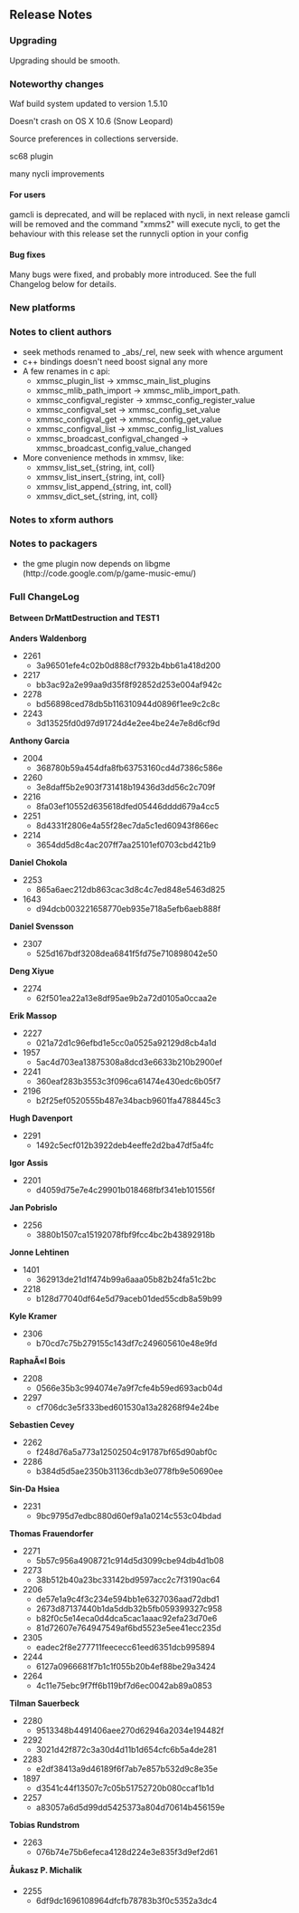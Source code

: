 == Release Notes ==

=== Upgrading ===

Upgrading should be smooth.

=== Noteworthy changes ===
Waf build system updated to version 1.5.10

Doesn't crash on OS X 10.6 (Snow Leopard)

Source preferences in collections serverside.

sc68 plugin

many nycli improvements



==== For users ====

gamcli is deprecated, and will be replaced with nycli, in next release gamcli will be removed and the command "xmms2" will execute nycli, to get the behaviour with this release set the runnycli option in your config

==== Bug fixes ====

Many bugs were fixed, and probably more introduced. See the full Changelog below for details.

=== New platforms ===


=== Notes to client authors ===
* seek methods renamed to _abs/_rel, new seek with whence argument
* c++ bindings doesn't need boost signal any more
* A few renames in c api:
** xmmsc_plugin_list -> xmmsc_main_list_plugins
** xmmsc_mlib_path_import -> xmmsc_mlib_import_path.
** xmmsc_configval_register -> xmmsc_config_register_value
** xmmsc_configval_set -> xmmsc_config_set_value
** xmmsc_configval_get -> xmmsc_config_get_value
** xmmsc_configval_list -> xmmsc_config_list_values
** xmmsc_broadcast_configval_changed -> xmmsc_broadcast_config_value_changed
* More convenience methods in xmmsv, like: 
** xmmsv_list_set_{string, int, coll}
** xmmsv_list_insert_{string, int, coll}
** xmmsv_list_append_{string, int, coll}
** xmmsv_dict_set_{string, int, coll}

=== Notes to xform authors ===

=== Notes to packagers ===
* the gme plugin now depends on libgme (http://code.google.com/p/game-music-emu/)

=== Full ChangeLog ===
==== Between DrMattDestruction and TEST1 ====
'''Anders Waldenborg'''
* <mantis>2261</mantis>
** <git norepo=1 repo='xmms2-devel.git'>3a96501efe4c02b0d888cf7932b4bb61a418d200</git>
* <mantis>2217</mantis>
** <git norepo=1 repo='xmms2-devel.git'>bb3ac92a2e99aa9d35f8f92852d253e004af942c</git>
* <mantis>2278</mantis>
** <git norepo=1 repo='xmms2-devel.git'>bd56898ced78db5b116310944d0896f1ee9c2c8c</git>
* <mantis>2243</mantis>
** <git norepo=1 repo='xmms2-devel.git'>3d13525fd0d97d91724d4e2ee4be24e7e8d6cf9d</git>
'''Anthony Garcia'''
* <mantis>2004</mantis>
** <git norepo=1 repo='xmms2-devel.git'>368780b59a454dfa8fb63753160cd4d7386c586e</git>
* <mantis>2260</mantis>
** <git norepo=1 repo='xmms2-devel.git'>3e8daff5b2e903f731418b19436d3dd56c2c709f</git>
* <mantis>2216</mantis>
** <git norepo=1 repo='xmms2-devel.git'>8fa03ef10552d635618dfed05446dddd679a4cc5</git>
* <mantis>2251</mantis>
** <git norepo=1 repo='xmms2-devel.git'>8d4331f2806e4a55f28ec7da5c1ed60943f866ec</git>
* <mantis>2214</mantis>
** <git norepo=1 repo='xmms2-devel.git'>3654dd5d8c4ac207ff7aa25101ef0703cbd421b9</git>
'''Daniel Chokola'''
* <mantis>2253</mantis>
** <git norepo=1 repo='xmms2-devel.git'>865a6aec212db863cac3d8c4c7ed848e5463d825</git>
* <mantis>1643</mantis>
** <git norepo=1 repo='xmms2-devel.git'>d94dcb003221658770eb935e718a5efb6aeb888f</git>
'''Daniel Svensson'''
* <mantis>2307</mantis>
** <git norepo=1 repo='xmms2-devel.git'>525d167bdf3208dea6841f5fd75e710898042e50</git>
'''Deng Xiyue'''
* <mantis>2274</mantis>
** <git norepo=1 repo='xmms2-devel.git'>62f501ea22a13e8df95ae9b2a72d0105a0ccaa2e</git>
'''Erik Massop'''
* <mantis>2227</mantis>
** <git norepo=1 repo='xmms2-devel.git'>021a72d1c96efbd1e5cc0a0525a92129d8cb4a1d</git>
* <mantis>1957</mantis>
** <git norepo=1 repo='xmms2-devel.git'>5ac4d703ea13875308a8dcd3e6633b210b2900ef</git>
* <mantis>2241</mantis>
** <git norepo=1 repo='xmms2-devel.git'>360eaf283b3553c3f096ca61474e430edc6b05f7</git>
* <mantis>2196</mantis>
** <git norepo=1 repo='xmms2-devel.git'>b2f25ef0520555b487e34bacb9601fa4788445c3</git>
'''Hugh Davenport'''
* <mantis>2291</mantis>
** <git norepo=1 repo='xmms2-devel.git'>1492c5ecf012b3922deb4eeffe2d2ba47df5a4fc</git>
'''Igor Assis'''
* <mantis>2201</mantis>
** <git norepo=1 repo='xmms2-devel.git'>d4059d75e7e4c29901b018468fbf341eb101556f</git>
'''Jan Pobrislo'''
* <mantis>2256</mantis>
** <git norepo=1 repo='xmms2-devel.git'>3880b1507ca15192078fbf9fcc4bc2b43892918b</git>
'''Jonne Lehtinen'''
* <mantis>1401</mantis>
** <git norepo=1 repo='xmms2-devel.git'>362913de21d1f474b99a6aaa05b82b24fa51c2bc</git>
* <mantis>2218</mantis>
** <git norepo=1 repo='xmms2-devel.git'>b128d77040df64e5d79aceb01ded55cdb8a59b99</git>
'''Kyle Kramer'''
* <mantis>2306</mantis>
** <git norepo=1 repo='xmms2-devel.git'>b70cd7c75b279155c143df7c249605610e48e9fd</git>
'''RaphaÃ«l Bois'''
* <mantis>2208</mantis>
** <git norepo=1 repo='xmms2-devel.git'>0566e35b3c994074e7a9f7cfe4b59ed693acb04d</git>
* <mantis>2297</mantis>
** <git norepo=1 repo='xmms2-devel.git'>cf706dc3e5f333bed601530a13a28268f94e24be</git>
'''Sebastien Cevey'''
* <mantis>2262</mantis>
** <git norepo=1 repo='xmms2-devel.git'>f248d76a5a773a12502504c91787bf65d90abf0c</git>
* <mantis>2286</mantis>
** <git norepo=1 repo='xmms2-devel.git'>b384d5d5ae2350b31136cdb3e0778fb9e50690ee</git>
'''Sin-Da Hsiea'''
* <mantis>2231</mantis>
** <git norepo=1 repo='xmms2-devel.git'>9bc9795d7edbc880d60ef9a1a0214c553c04bdad</git>
'''Thomas Frauendorfer'''
* <mantis>2271</mantis>
** <git norepo=1 repo='xmms2-devel.git'>5b57c956a4908721c914d5d3099cbe94db4d1b08</git>
* <mantis>2273</mantis>
** <git norepo=1 repo='xmms2-devel.git'>38b512b40a23bc33142bd9597acc2c7f3190ac64</git>
* <mantis>2206</mantis>
** <git norepo=1 repo='xmms2-devel.git'>de57e1a9c4f3c234e594bb1e6327036aad72dbd1</git>
** <git norepo=1 repo='xmms2-devel.git'>2673d87137440b1da5ddb32b5fb059399327c958</git>
** <git norepo=1 repo='xmms2-devel.git'>b82f0c5e14eca0d4dca5cac1aaac92efa23d70e6</git>
** <git norepo=1 repo='xmms2-devel.git'>81d72607e764947549af6bd5523e5ee41ecc235d</git>
* <mantis>2305</mantis>
** <git norepo=1 repo='xmms2-devel.git'>eadec2f8e277711feececc61eed6351dcb995894</git>
* <mantis>2244</mantis>
** <git norepo=1 repo='xmms2-devel.git'>6127a0966681f7b1c1f055b20b4ef88be29a3424</git>
* <mantis>2264</mantis>
** <git norepo=1 repo='xmms2-devel.git'>4c11e75ebc9f7ff6b119bf7d6ec0042ab89a0853</git>
'''Tilman Sauerbeck'''
* <mantis>2280</mantis>
** <git norepo=1 repo='xmms2-devel.git'>9513348b4491406aee270d62946a2034e194482f</git>
* <mantis>2292</mantis>
** <git norepo=1 repo='xmms2-devel.git'>3021d42f872c3a30d4d11b1d654cfc6b5a4de281</git>
* <mantis>2283</mantis>
** <git norepo=1 repo='xmms2-devel.git'>e2df38413a9d46189f6f7ab7e857b532d9c8e35e</git>
* <mantis>1897</mantis>
** <git norepo=1 repo='xmms2-devel.git'>d3541c44f13507c7c05b51752720b080ccaf1b1d</git>
* <mantis>2257</mantis>
** <git norepo=1 repo='xmms2-devel.git'>a83057a6d5d99dd5425373a804d70614b456159e</git>
'''Tobias Rundstrom'''
* <mantis>2263</mantis>
** <git norepo=1 repo='xmms2-devel.git'>076b74e75b6efeca4128d224e3e835f3d9ef2d61</git>
'''Åukasz P. Michalik'''
* <mantis>2255</mantis>
** <git norepo=1 repo='xmms2-devel.git'>6df9dc1696108964dfcfb78783b3f0c5352a3dc4</git>